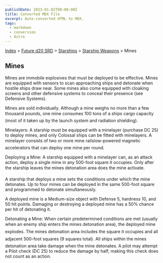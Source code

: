 ```yaml
---
publishDate: 2023-01-02T00:00:00Z
title: Converted MDX File
excerpt: Auto-converted HTML to MDX.
tags:
  - markdown
  - conversion
  - Astro
---
```


[Index](-index) > [Future d20 SRD](future-d20-srd-index) > [Starships](future-d20-srd-starships-index) > [Starship Weapons](future-d20-srd-starships-starship-weapons-index) > Mines

## Mines

Mines are immobile explosives that must be deployed to be effective. Mines are equipped with sensors to scan approaching ships and detonate when hostile ships draw near. Some mines also come equipped with cloaking screens and other defensive systems to conceal their presence (see Defensive Systems).

Mines are sold individually. Although a mine weighs no more than a few thousand pounds, one mine consumes 100 tons of a ships cargo capacity (most of it taken up by the launch system and radiation shielding).

Minelayers: A starship must be equipped with a minelayer (purchase DC 25) to deploy mines, and only Colossal ships can be fitted with minelayers. A minelayer consists of two or more mine railslow-powered magnetic accelerators that can deploy one mine per round.

Deploying a Mine: A starship equipped with a minelayer can, as an attack action, deploy a single mine in any 500-foot square it occupies. Only after the starship leaves the mines detonation area does the mine activate.

A starship that deploys a mine sets the conditions under which the mine detonates. Up to four mines can be deployed in the same 500-foot square and programmed to detonate simultaneously.

A deployed mine is a Medium-size object with Defense 5, hardness 10, and 50 hit points. Damaging or destroying a deployed mine has a 50% chance per hit of detonating it.

Detonating a Mine: When certain predetermined conditions are met (usually when an enemy ship enters the mines detonation area), the deployed mine explodes. The mines detonation area includes the square it occupies and all adjacent 500-foot squares (9 squares total). All ships within the mines detonation area take damage when the mine detonates. A pilot may attempt a Pilot check (DC 25) to reduce the damage by half; making this check does not count as an action.

